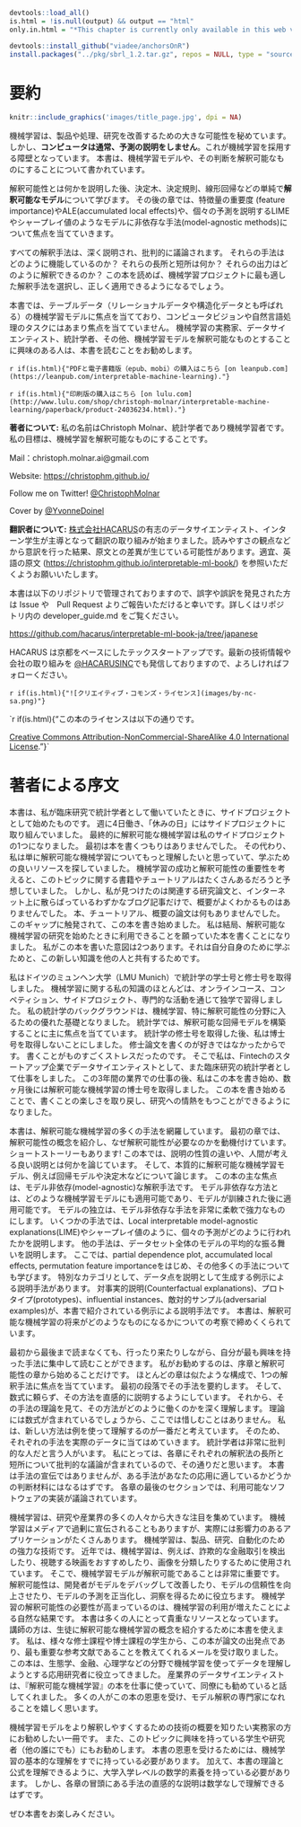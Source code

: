 ```r
devtools::load_all()
is.html = !is.null(output) && output == "html"
only.in.html = "*This chapter is currently only available in this web version. ebook and print will follow.*"

devtools::install_github("viadee/anchorsOnR")
install.packages("../pkg/sbrl_1.2.tar.gz", repos = NULL, type = "source")
```
# 要約{-}

```r
knitr::include_graphics('images/title_page.jpg', dpi = NA)
```

<!--
# Summary {-}
-->

<!--
Machine learning has great potential for improving products, processes and research.
But **computers usually do not explain their predictions** which is a barrier to the adoption of machine learning.
This book is about making machine learning models and their decisions interpretable.
-->
機械学習は、製品や処理、研究を改善するための大きな可能性を秘めています。
しかし、**コンピュータは通常、予測の説明をしません**。これが機械学習を採用する障壁となっています。
本書は、機械学習モデルや、その判断を解釈可能なものにすることについて書かれています。

<!--
After exploring the concepts of interpretability, you will learn about simple, **interpretable models** such as decision trees, decision rules and linear regression.
Later chapters focus on general model-agnostic methods for **interpreting black box models** like feature importance and accumulated local effects and explaining individual predictions with Shapley values and LIME.
-->
解釈可能性とは何かを説明した後、決定木、決定規則、線形回帰などの単純で**解釈可能なモデル**について学びます。
その後の章では、特徴量の重要度 (feature importance)やALE(accumulated local effects)や、個々の予測を説明するLIMEやシャープレイ値のようなモデルに非依存な手法(model-agnostic methods)について焦点を当てていきます。

<!--
All interpretation methods are explained in depth and discussed critically.
How do they work under the hood?
What are their strengths and weaknesses?
How can their outputs be interpreted?
This book will enable you to select and correctly apply the interpretation method that is most suitable for your machine learning project.
-->
すべての解釈手法は、深く説明され、批判的に議論されます。
それらの手法はどのように機能しているのか？
それらの長所と短所は何か？
それらの出力はどのように解釈できるのか？
この本を読めば、機械学習プロジェクトに最も適した解釈手法を選択し、正しく適用できるようになるでしょう。

<!--
The book focuses on machine learning models for tabular data (also called relational or structured data) and less on computer vision and natural language processing tasks.
Reading the book is recommended for machine learning practitioners, data scientists, statisticians, and anyone else interested in making machine learning models interpretable.
-->
本書では、テーブルデータ（リレーショナルデータや構造化データとも呼ばれる）の機械学習モデルに焦点を当てており、コンピュータビジョンや自然言語処理のタスクにはあまり焦点を当てていません。
機械学習の実務家、データサイエンティスト、統計学者、その他、機械学習モデルを解釈可能なものとすることに興味のある人は、本書を読むことをお勧めします。

<!--
`r if(is.html){"You can buy the PDF and e-book version (epub, mobi) [on leanpub.com](https://leanpub.com/interpretable-machine-learning)."}`

`r if(is.html){"You can buy the print version [on lulu.com](http://www.lulu.com/shop/christoph-molnar/interpretable-machine-learning/paperback/product-24036234.html)."}`
-->
`r if(is.html){"PDFと電子書籍版（epub、mobi）の購入はこちら [on leanpub.com](https://leanpub.com/interpretable-machine-learning)."}`

`r if(is.html){"印刷版の購入はこちら [on lulu.com](http://www.lulu.com/shop/christoph-molnar/interpretable-machine-learning/paperback/product-24036234.html)."}`

<!--
**About me:** My name is Christoph Molnar, I'm a statistician and a machine learner.
My goal is to make machine learning interpretable.

Mail: christoph.molnar.ai@gmail.com

Website: [https://christophm.github.io/](https://christophm.github.io/)

Follow me on Twitter! [\@ChristophMolnar](https://twitter.com/ChristophMolnar)

Cover by [\@YvonneDoinel](https://twitter.com/YvonneDoinel)


`r if(is.html){"![Creative Commons License](images/by-nc-sa.png)"}`

`r if(is.html){"This book is licensed under the [Creative Commons Attribution-NonCommercial-ShareAlike 4.0 International License](http://creativecommons.org/licenses/by-nc-sa/4.0/)."}`
-->
**著者について:** 私の名前はChristoph Molnar、統計学者であり機械学習者です。
私の目標は、機械学習を解釈可能なものにすることです。

Mail：christoph.molnar.ai@gmail.com

Website: [https://christophm.github.io/](https://christophm.github.io/)

Follow me on Twitter! [\@ChristophMolnar](https://twitter.com/ChristophMolnar)

Cover by [\@YvonneDoinel](https://twitter.com/YvonneDoinel)

**翻訳者について:** 
[株式会社HACARUS](https://hacarus.com/)の有志のデータサイエンティスト、インターン学生が主導となって翻訳の取り組みが始まりました。読みやすさの観点などから意訳を行った結果、原文との差異が生じている可能性があります。適宜、英語の原文 ([https://christophm.github.io/interpretable-ml-book/](https://christophm.github.io/interpretable-ml-book/)) を参照いただくようお願いいたします。

本書は以下のリポジトリで管理されておりますので、誤字や誤訳を発見された方は Issue や　Pull Request よりご報告いただけると幸いです。詳しくはリポジトリ内の developer_guide.md をご覧ください。

[https://github.com/hacarus/interpretable-ml-book-ja/tree/japanese](https://github.com/hacarus/interpretable-ml-book-ja/tree/japanese)

HACARUS は京都をベースにしたテックスタートアップです。最新の技術情報や会社の取り組みを [@HACARUSINC](https://twitter.com/HacarusInc)でも発信しておりますので、よろしければフォローください。


`r if(is.html){"![クリエイティブ・コモンズ・ライセンス](images/by-nc-sa.png)"}`

`r if(is.html){"この本のライセンスは以下の通りです。

[Creative Commons Attribution-NonCommercial-ShareAlike 4.0 International License](http://creativecommons.org/licenses/by-nc-sa/4.0/)."}`


<!--
# Preface by the Author {-}
-->
# 著者による序文 {-}

<!--
This book started as a side project when I was working as a statistician in clinical research.
I worked 4 days a week, and on my "day off" I worked on side projects.
Eventually, interpretable machine learning became one of my side projects.
At first I had no intention of writing a book.
Instead, I was simply interested in finding out more about interpretable machine learning and was looking for good resources to learn from.
Given the success of machine learning and the importance of interpretability, I expected that there would be tons of books and tutorials on this topic.
But I only found the relevant research papers and a few blog posts scattered around the internet, but nothing with a good overview.
No books, no tutorials, no overview papers, nothing.
This gap inspired me to start this book.
I ended up writing the book I wished was available when I began my study of interpretable machine learning.
My intention with this book was twofold: to learn for myself and to share this new knowledge with others.
-->
本書は、私が臨床研究で統計学者として働いていたときに、サイドプロジェクトとして始めたものです。
週に4日働き、「休みの日」にはサイドプロジェクトに取り組んでいました。
最終的に解釈可能な機械学習は私のサイドプロジェクトの1つになりました。
最初は本を書くつもりはありませんでした。
その代わり、私は単に解釈可能な機械学習についてもっと理解したいと思っていて、学ぶための良いリソースを探していました。
機械学習の成功と解釈可能性の重要性を考えると、このトピックに関する書籍やチュートリアルはたくさんあるだろうと予想していました。
しかし、私が見つけたのは関連する研究論文と、インターネット上に散らばっているわずかなブログ記事だけで、概要がよくわかるものはありませんでした。
本、チュートリアル、概要の論文は何もありませんでした。
このギャップに触発されて、この本を書き始めました。
私は結局、解釈可能な機械学習の研究を始めたときに利用できることを願っていた本を書くことになりました。
私がこの本を書いた意図は2つあります。それは自分自身のために学ぶためと、この新しい知識を他の人と共有するためです。

<!-- Introduction to Author -->
<!--
I received my bachelor's and master's degree in statistics at the LMU Munich, Germany.
Most of my knowledge about machine learning was self-taught through online courses, competitions, side projects and professional activities.
My statistical background was an excellent basis for getting into machine learning, and especially for interpretability.
In statistics, a major focus is on building interpretable regression models.
After I finished my master's degree in statistics, I decided not to pursue a PhD, because I did not enjoy writing my master's thesis.
Writing just stressed me out too much.
So I took jobs as data scientist in a Fintech start-up and as statistician in clinical research.
After these three years in industry I started writing this book and a few months later I started a PhD in interpretable machine learning.
By starting this book, I regained the joy of writing and it helped me to develop a passion for research.
-->
私はドイツのミュンヘン大学（LMU Munich）で統計学の学士号と修士号を取得しました。
機械学習に関する私の知識のほとんどは、オンラインコース、コンペティション、サイドプロジェクト、専門的な活動を通じて独学で習得しました。
私の統計学のバックグラウンドは、機械学習、特に解釈可能性の分野に入るための優れた基礎となりました。
統計学では、解釈可能な回帰モデルを構築することに主に焦点を当てています。
統計学の修士号を取得した後、私は博士号を取得しないことにしました。 
修士論文を書くのが好きではなかったからです。
書くことがものすごくストレスだったのです。
そこで私は、Fintechのスタートアップ企業でデータサイエンティストとして、また臨床研究の統計学者として仕事をしました。
この3年間の業界での仕事の後、私はこの本を書き始め、数ヶ月後には解釈可能な機械学習の博士号を取得しました。
この本を書き始めることで、書くことの楽しさを取り戻し、研究への情熱をもつことができるようになりました。

<!--
This book covers many techniques of interpretable machine learning.
In the first chapters I introduce the concept of interpretability and motivate why interpretability is necessary.
There are even some short stories!
The book discusses the different properties of explanations and what humans think is a good explanation.
Then we will discuss machine learning models that are inherently interpretable, for example regression models and decision trees.
The main focus of this book is on model-agnostic interpretability methods.
Model-agnostic means that these methods can be applied to any machine learning model and are applied after the model has been trained.
The independence of the model makes model-agnostic methods very flexible and powerful.
Some techniques explain how individual predictions were made, like local interpretable model-agnostic explanations (LIME) and Shapley values.
Other techniques describe the average behavior of the model across a dataset.
Here we learn about the partial dependence plot, accumulated local effects, permutation feature importance and many other methods.
A special category are example-based methods that produce data points as explanations.
Counterfactual explanations, prototypes, influential instances and adversarial examples are example-based methods that are discussed in this book.
The book concludes with some reflections on what the future of interpretable machine learning might look like.
-->
本書は、解釈可能な機械学習の多くの手法を網羅しています。
最初の章では、解釈可能性の概念を紹介し、なぜ解釈可能性が必要なのかを動機付けています。
ショートストーリーもあります!
この本では、説明の性質の違いや、人間が考える良い説明とは何かを論じています。
そして、本質的に解釈可能な機械学習モデル、例えば回帰モデルや決定木などについて論じます。
この本の主な焦点は、モデル非依存(model-agnostic)な解釈手法です。
モデル非依存な方法とは、どのような機械学習モデルにも適用可能であり、モデルが訓練された後に適用可能です。
モデルの独立は、モデル非依存な手法を非常に柔軟で強力なものにします。
いくつかの手法では、Local interpretable model-agnostic explanations(LIME)やシャープレイ値のように、個々の予測がどのように行われたかを説明します。
他の手法は、データセット全体のモデルの平均的な振る舞いを説明します。
ここでは、partial dependence plot, accumulated local effects, permutation feature importanceをはじめ、その他多くの手法についても学びます。
特別なカテゴリとして、データ点を説明として生成する例示による説明手法があります。
対事実的説明(Counterfactual explanations)、プロトタイプ(prototypes)、influential instances、敵対的サンプル(adversarial examples)が、本書で紹介されている例示による説明手法です。
本書は、解釈可能な機械学習の将来がどのようなものになるかについての考察で締めくくられています。

<!--
You do not have to read the book from cover to cover, you can jump back and forth and concentrate on the techniques that interest you most.
I only recommend that you start with the introduction and the chapter on interpretability.
Most chapters follow a similar structure and focus on one interpretation method.
The first paragraph summarizes the method.
Then I try to explain the method intuitively without relying on mathematical formulas.
Then we look at the theory of the method to get a deep understanding of how it works.
You will not be spared here, because the theory will contain formulas.
I believe that a new method is best understood using examples.
Therefore, each method is applied to real data.
Some people say that statistician are very critical people.
For me, this is true, because each chapter contains critical discussions about advantages and disadvantages of the respective interpretation method.
This book is not an advertisement for the methods, but it should help you decide whether a method works well for your application or not.
In the last section of each chapter, available software implementations are discussed.
-->
最初から最後まで読まなくても、行ったり来たりしながら、自分が最も興味を持った手法に集中して読むことができます。
私がお勧めするのは、序章と解釈可能性の章から始めることだけです。
ほとんどの章は似たような構成で、1つの解釈手法に焦点を当てています。
最初の段落でその手法を要約します。
そして、数式に頼らず、その方法を直感的に説明するようにしています。
それから、その手法の理論を見て、その方法がどのように働くのかを深く理解します。
理論には数式が含まれているでしょうから、ここでは惜しむことはありません。
私は、新しい方法は例を使って理解するのが一番だと考えています。
そのため、それぞれの手法を実際のデータに当てはめていきます。
統計学者は非常に批判的な人だと言う人がいます。
私にとっては、各章にそれぞれの解釈法の長所と短所について批判的な議論が含まれているので、その通りだと思います。
本書は手法の宣伝ではありませんが、ある手法があなたの応用に適しているかどうかの判断材料にはなるはずです。
各章の最後のセクションでは、利用可能なソフトウェアの実装が議論されています。

<!--
Machine learning has received great attention from many people in research and industry.
Sometimes machine learning is overhyped in the media, but there are many real and impactful applications.
Machine learning is a powerful technology for products, research and automation.
Today machine learning is used, for example,  to detect fraudulent financial transactions, recommend movies to watch and classify images.
It is often crucial that the machine learning models are interpretable.
Interpretability helps the developer to debug and improve the model, build trust in the model, justify model predictions and gain insights.
The increased need for machine learning interpretability is a natural consequence of an increased use of machine learning.
This book has become a valuable resource for many people.
Teaching instructors use the book to introduce their students to the concepts of interpretable machine learning.
I received e-mails from various master and doctoral students who told me that this book was the starting point and most important reference for their theses.
The book has helped applied researchers in the field of ecology, finance, psychology, etc.  who use machine learning to understand their data.
Data scientists from industry told me that they use the "Interpretable Machine Learning" book for their work and recommend it to their colleagues.
I am happy that many people can benefit from this book and become experts in model interpretation.
-->
機械学習は、研究や産業界の多くの人々から大きな注目を集めています。
機械学習はメディアで過剰に宣伝されることもありますが、実際には影響力のあるアプリケーションがたくさんあります。
機械学習は、製品、研究、自動化のための強力な技術です。
近年では、機械学習は、例えば、詐欺的な金融取引を検出したり、視聴する映画をおすすめしたり、画像を分類したりするために使用されています。
そこで、機械学習モデルが解釈可能であることは非常に重要です。
解釈可能性は、開発者がモデルをデバッグして改善したり、モデルの信頼性を向上させたり、モデルの予測を正当化し、洞察を得るために役立ちます。
機械学習の解釈可能性の必要性が高まっているのは、機械学習の利用が増えたことによる自然な結果です。
本書は多くの人にとって貴重なリソースとなっています。
講師の方は、生徒に解釈可能な機械学習の概念を紹介するために本書を使えます。
私は、様々な修士課程や博士課程の学生から、この本が論文の出発点であり、最も重要な参考文献であることを教えてくれるメールを受け取りました。
この本は、生態学、金融、心理学などの分野で機械学習を使ってデータを理解しようとする応用研究者に役立ってきました。
産業界のデータサイエンティストは、『解釈可能な機械学習』の本を仕事に使っていて、同僚にも勧めていると話してくれました。
多くの人がこの本の恩恵を受け、モデル解釈の専門家になれることを嬉しく思います。

<!--
I would recommend this book to practitioners who want an overview of techniques to make their machine learning models more interpretable.
It is also recommended to students and researchers (and anyone else) who is interested in the topic.
To benefit from this book, you should already have a basic understanding of machine learning.
You should also have a mathematical understanding at university entry level to be able to follow the theory and formulas in this book.
It should also be possible, however, to understand the intuitive description of the method at the beginning of each chapter without mathematics.

I hope you enjoy the book!
-->
機械学習モデルをより解釈しやすくするための技術の概要を知りたい実務家の方にお勧めしたい一冊です。
また、このトピックに興味を持っている学生や研究者（他の誰にでも）にもお勧めします。
本書の恩恵を受けるためには、機械学習の基本的な理解をすでに持っている必要があります。
加えて、本書の理論と公式を理解できるように、大学入学レベルの数学的素養を持っている必要があります。
しかし、各章の冒頭にある手法の直感的な説明は数学なしで理解できるはずです。

ぜひ本書をお楽しみください。
